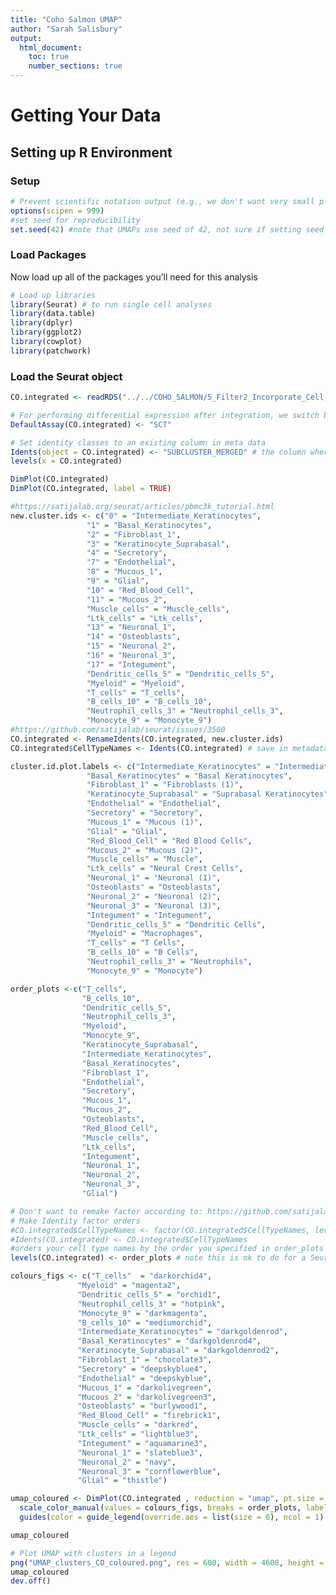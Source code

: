 ```yaml
---
title: "Coho Salmon UMAP"
author: "Sarah Salisbury"
output:
  html_document:
    toc: true
    number_sections: true
---
```


# Getting Your Data

## Setting up R Environment

### Setup
```r
# Prevent scientific notation output (e.g., we don't want very small p-values to be output as say 10^-9)
options(scipen = 999)
#set seed for reproducibility
set.seed(42) #note that UMAPs use seed of 42, not sure if setting seed here overrides this.
```

### Load Packages

Now load up all of the packages you'll need for this analysis

```r
# Load up libraries
library(Seurat) # to run single cell analyses
library(data.table)
library(dplyr)
library(ggplot2)
library(cowplot)
library(patchwork)
```

### Load the Seurat object
```r
CO.integrated <- readRDS("../../COHO_SALMON/5_Filter2_Incorporate_Cell_Substructuring/CO.integrated_filter2_subset.rds")
```

```r
# For performing differential expression after integration, we switch back to the SCT data: https://satijalab.org/seurat/articles/sctransform_v2_vignette.html#perform-integration-using-pearson-residuals-1
DefaultAssay(CO.integrated) <- "SCT"
```

```r
# Set identity classes to an existing column in meta data
Idents(object = CO.integrated) <- "SUBCLUSTER_MERGED" # the column where we broke down immune and cluster 12 cells
levels(x = CO.integrated)

DimPlot(CO.integrated)
DimPlot(CO.integrated, label = TRUE)
```

```r
#https://satijalab.org/seurat/articles/pbmc3k_tutorial.html
new.cluster.ids <- c("0" = "Intermediate_Keratinocytes",
                 "1" = "Basal_Keratinocytes",
                 "2" = "Fibroblast_1",
                 "3" = "Keratinocyte_Suprabasal", 
                 "4" = "Secretory", 
                 "7" = "Endothelial", 
                 "8" = "Mucous_1", 
                 "9" = "Glial", 
                 "10" = "Red_Blood_Cell", 
                 "11" = "Mucous_2", 
                 "Muscle_cells" = "Muscle_cells", 
                 "Ltk_cells" = "Ltk_cells", 
                 "13" = "Neuronal_1",
                 "14" = "Osteoblasts", 
                 "15" = "Neuronal_2", 
                 "16" = "Neuronal_3", 
                 "17" = "Integument",
                 "Dendritic_cells_5" = "Dendritic_cells_5",
                 "Myeloid" = "Myeloid",
                 "T_cells" = "T_cells",
                 "B_cells_10" = "B_cells_10",
                 "Neutrophil_cells_3" = "Neutrophil_cells_3",
                 "Monocyte_9" = "Monocyte_9")
#https://github.com/satijalab/seurat/issues/3500
CO.integrated <- RenameIdents(CO.integrated, new.cluster.ids)
CO.integrated$CellTypeNames <- Idents(CO.integrated) # save in metadata
```
```r
cluster.id.plot.labels <- c("Intermediate_Keratinocytes" = "Intermediate Keratinocytes",
                 "Basal_Keratinocytes" = "Basal Keratinocytes",
                 "Fibroblast_1" = "Fibroblasts (1)",
                 "Keratinocyte_Suprabasal" = "Suprabasal Keratinocytes",
                 "Endothelial" = "Endothelial", 
                 "Secretory" = "Secretory", 
                 "Mucous_1" = "Mucous (1)", 
                 "Glial" = "Glial", 
                 "Red_Blood_Cell" = "Red Blood Cells", 
                 "Mucous_2" = "Mucous (2)", 
                 "Muscle_cells" = "Muscle", 
                 "Ltk_cells" = "Neural Crest Cells", 
                 "Neuronal_1" = "Neuronal (1)",
                 "Osteoblasts" = "Osteoblasts", 
                 "Neuronal_2" = "Neuronal (2)", 
                 "Neuronal_3" = "Neuronal (3)", 
                 "Integument" = "Integument",
                 "Dendritic_cells_5" = "Dendritic Cells",
                 "Myeloid" = "Macrophages",
                 "T_cells" = "T Cells",
                 "B_cells_10" = "B Cells",
                 "Neutrophil_cells_3" = "Neutrophils",
                 "Monocyte_9" = "Monocyte")

order_plots <-c("T_cells",
                "B_cells_10",
                "Dendritic_cells_5",
                "Neutrophil_cells_3",
                "Myeloid",
                "Monocyte_9",
                "Keratinocyte_Suprabasal",
                "Intermediate_Keratinocytes",
                "Basal_Keratinocytes",
                "Fibroblast_1",
                "Endothelial",
                "Secretory",
                "Mucous_1",
                "Mucous_2",
                "Osteoblasts",
                "Red_Blood_Cell",
                "Muscle_cells",
                "Ltk_cells",
                "Integument",
                "Neuronal_1",
                "Neuronal_2",
                "Neuronal_3",
                "Glial")

# Don't want to remake factor according to: https://github.com/satijalab/seurat/issues/3500
# Make Identity factor orders
#CO.integrated$CellTypeNames <- factor(CO.integrated$CellTypeNames, levels = order_plots)
#Idents(CO.integrated) <- CO.integrated$CellTypeNames
#orders your cell type names by the order you specified in order_plots
levels(CO.integrated) <- order_plots # note this is ok to do for a Seurat object but not ok for levels in a factor in a column! As the latter will rename all your levels !!!

colours_figs <- c("T_cells"  = "darkorchid4",
               "Myeloid" = "magenta2",
               "Dendritic_cells_5" = "orchid1",
               "Neutrophil_cells_3" = "hotpink",
               "Monocyte_9" = "darkmagenta",
               "B_cells_10" = "mediumorchid",
               "Intermediate_Keratinocytes" = "darkgoldenrod",
               "Basal_Keratinocytes" = "darkgoldenrod4",
               "Keratinocyte_Suprabasal" = "darkgoldenrod2",
               "Fibroblast_1" = "chocolate3",
               "Secretory" = "deepskyblue4",
               "Endothelial" = "deepskyblue",
               "Mucous_1" = "darkolivegreen",
               "Mucous_2" = "darkolivegreen3",
               "Osteoblasts" = "burlywood1",
               "Red_Blood_Cell" = "firebrick1",
               "Muscle_cells" = "darkred",
               "Ltk_cells" = "lightblue3",
               "Integument" = "aquamarine3",
               "Neuronal_1" = "slateblue3",
               "Neuronal_2" = "navy",
               "Neuronal_3" = "cornflowerblue",
               "Glial" = "thistle")

```

```r
umap_coloured <- DimPlot(CO.integrated , reduction = "umap", pt.size = 0.1) +
  scale_color_manual(values = colours_figs, breaks = order_plots, labels = cluster.id.plot.labels) +
  guides(color = guide_legend(override.aes = list(size = 6), ncol = 1) ) # https://github.com/satijalab/seurat/issues/3899

umap_coloured

# Plot UMAP with clusters in a legend
png("UMAP_clusters_CO_coloured.png", res = 600, width = 4600, height = 3500)
umap_coloured
dev.off()
```
